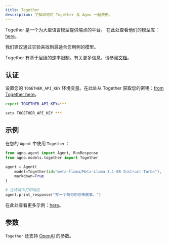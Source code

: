 ```yaml
---
title: Together
description: 了解如何将 Together 与 Agno 一起使用。
---
```


Together 是一个为大型语言模型提供端点的平台。
在此处查看他们的模型库：[here](https://www.together.ai/models)。

我们建议通过实验来找到最适合您用例的模型。

Together 有基于层级的速率限制。有关更多信息，请参阅[文档](https://docs.together.ai/docs/rate-limits)。

## 认证

设置您的 `TOGETHER_API_KEY` 环境变量。在此处从 Together 获取您的密钥：[from Together here](https://api.together.xyz/settings/api-keys)。

<CodeGroup>

```bash Mac
export TOGETHER_API_KEY=***
```

```bash Windows
setx TOGETHER_API_KEY ***
```

</CodeGroup>

## 示例

在您的 `Agent` 中使用 `Together`：

<CodeGroup>

```python agent.py
from agno.agent import Agent, RunResponse
from agno.models.together import Together

agent = Agent(
    model=Together(id="meta-llama/Meta-Llama-3.1-8B-Instruct-Turbo"),
    markdown=True
)

# 在终端中打印响应
agent.print_response("写一个两句的恐怖故事。")
```

</CodeGroup>

<Note> 在此处查看更多示例：[here](../examples/models/together)。 </Note>

## 参数

<Snippet file="model-together-params.mdx" />

`Together` 还支持 [OpenAI](/reference/models/openai) 的参数。